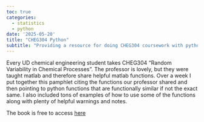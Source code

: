 ```yaml
---
toc: true
categories: 
  - statistics
  - python
date: '2025-05-20'
title: "CHEG304 Python"
subtitle: "Providing a resource for doing CHEG304 coursework with python instead of matlab"
---
```



Every UD chemical engineering student takes CHEG304 "Random Variability in Chemical Processes". The professor is lovely, but they were taught matlab and therefore share helpful matlab functions. Over a week I put together this pamphlet citing the functions our professor shared and then pointing to python functions that are functionally similar if not the exact same. I also included tons of examples of how to use some of the functions along with plenty of helpful warnings and notes.

The book is free to access [here](https://kylecapybara.github.io/pycheg304/)